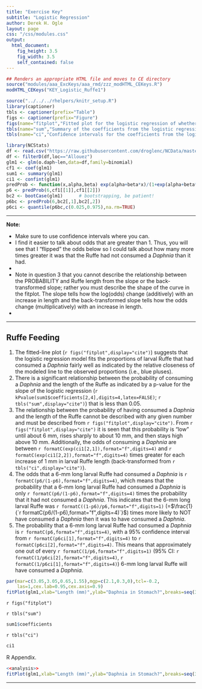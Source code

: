 ```yaml
---
title: "Exercise Key"
subtitle: "Logistic Regression"
author: Derek H. Ogle
layout: page
css: "/css/modules.css"
output:
  html_document:
    fig_height: 3.5
    fig_width: 3.5
    self_contained: false
---
```


```r
## Renders an appropriate HTML file and moves to CE directory
source("modules/aaa_ExcKeys/aaa_rmd/zzz_modHTML_CEKeys.R")
modHTML_CEKeys("KEY_Logistic_Ruffe1")
```
```r
source("../../../rhelpers/knitr_setup.R")
library(captioner)
tbls <- captioner(prefix="Table")
figs <- captioner(prefix="Figure")
figs(name="fitplot","Fitted plot for the logistic regression of whether or not a larval Ruffe had consumed a <i>Daphnia</i> and the length of the Ruffe.")
tbls(name="sum","Summary of the coefficients from the logistic regression of whether or not a larval Ruffe had consumed a <i>Daphnia</i> and the length of the Ruffe. ")
tbls(name="ci","Confidence intervals for the coefficients from the logistic regression of whether or not a larval Ruffe had consumed a <i>Daphnia</i> and the length of the Ruffe. ")
```
```r
library(NCStats)
df <- read.csv("https://raw.githubusercontent.com/droglenc/NCData/master/RuffeLarvalDiet.csv")
df <- filterD(df,loc=="Allouez")
glm1 <- glm(o.daph~len,data=df,family=binomial)
cf1 <- coef(glm1)
sum1 <- summary(glm1)
ci1 <- confint(glm1)
predProb <- function(x,alpha,beta) exp(alpha+beta*x)/(1+exp(alpha+beta*x))
p6 <- predProb(6,cf1[[1]],cf1[[2]])
bc2 <- bootCase(glm1)      # bootstrapping, be patient!
p6bc <- predProb(6,bc2[,1],bc2[,2])
p6ci <- quantile(p6bc,c(0.025,0.975),na.rm=TRUE)
```

----

<div class="alert alert-warning">
<strong>Note:</strong> 
<ul>
  <li>Make sure to use confidence intervals where you can.</li>
  <li>I find it easier to talk about odds that are greater than 1. Thus, you will see that I "flipped" the odds below so I could talk about how many more times greater it was that the Ruffe had not consumed a *Daphnia* than it had.<li>
  <li>Note in question 3 that you cannot describe the relationship between the PROBABILITY and Ruffe length from the slope or the back-transformed slope; rather you must describe the shape of the curve in the fitplot. The slope tells how the log(odds) change (additively) with an increase in length and the back-transformed slope tells how the odds change (multiplicatively) with an increase in length.<li>
</ul>
</div>

----

## Ruffe Feeding

1. The fitted-line plot (`r figs("fitplot",display="cite")`) suggests that the logistic regression model fits the proportions of larval Ruffe that had consumed a *Daphnia* fairly well as indicated by the relative closeness of the modeled line to the observed proportions (i.e., blue pluses).
1. There is a significant relationship between the probability of consuming a *Daphnia* and the length of the Ruffe as indicated by a p-value for the slope of the logistic regression (`r kPvalue(sum1$coefficients[2,4],digits=4,latex=FALSE)`; `r tbls("sum",display="cite")`) that is less than 0.05.
1. The relationship between the probability of having consumed a *Daphnia* and the length of the Ruffe cannot be described with any given number and must be described from `r figs("fitplot",display="cite")`.  From `r figs("fitplot",display="cite")` it is seen that this probability is "low" until about 6 mm, rises sharply to about 10 mm, and then stays high above 10 mm. Additionally, the odds of consuming a *Daphnia* are between `r formatC(exp(ci1[2,1]),format="f",digits=4)` and `r formatC(exp(ci1[2,2]),format="f",digits=4)` times greater for each increase of 1 mm in larval Ruffe length (back-transformed from `r tbls("ci",display="cite")`).
1. The odds that a 6-mm long larval Ruffe had consumed a *Daphnia* is `r formatC(p6/(1-p6),format="f",digits=4)`, which means that the probability that a 6-mm long larval Ruffe had consumed a *Daphnia* is only `r formatC(p6/(1-p6),format="f",digits=4)` times the probability that it had not consumed a *Daphnia*. This indicates that the 6-mm long larval Ruffe was `r formatC((1-p6)/p6,format="f",digits=1)` (=$\frac{1}{`r formatC(p6/(1-p6),format="f",digits=4)`}$) times more likely to NOT have consumed a *Daphnia* then it was to have consumed a *Daphnia*.
1. The probability that a 6-mm long larval Ruffe had consumed a *Daphnia* is `r formatC(p6,format="f",digits=4)`, with a 95% confidence interval from `r formatC(p6ci[1],format="f",digits=4)` to `r formatC(p6ci[2],format="f",digits=4)`. This means that approximately one out of every `r formatC(1/p6,format="f",digits=1)` (95% CI: `r formatC(1/p6ci[2],format="f",digits=4)`, `r formatC(1/p6ci[1],format="f",digits=4)`) 6-mm long larval Ruffe will have consumed a *Daphnia*.


```r
par(mar=c(3.05,3.05,0.65,1.55),mgp=c(2.1,0.3,0),tcl=-0.2,
    las=1,cex.lab=0.95,cex.axis=0.9)
fitPlot(glm1,xlab="Length (mm)",ylab="Daphnia in Stomach?",breaks=seq(3.5,17.5,1))
```

`r figs("fitplot")`

`r tbls("sum")`

```r
sum1$coefficients
```


`r tbls("ci")`

```r
ci1
```

R Appendix.
```r
<<analysis>>
fitPlot(glm1,xlab="Length (mm)",ylab="Daphnia in Stomach?",breaks=seq(3.5,17.5,1))
```

----
